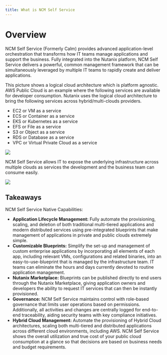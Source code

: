 ```yaml
---
title: What is NCM Self Service
---
```


# Overview

NCM Self Service (Formerly Calm) provides advanced application-level orchestration that transforms
how IT teams manage applications and support the business. Fully
integrated into the Nutanix platform, NCM Self Service delivers a powerful, common
management framework that can be simultaneously leveraged by multiple IT
teams to rapidly create and deliver applications.

This picture shows a logical cloud architecture which is platform agnostic.  AWS Public Cloud is an example where
the following services are available for developer consumption.  Nutanix uses the logical cloud architecture to bring the
following services across hybrid/multi-clouds providers. 
 
- EC2 or VM as a service
- ECS or Container as a service
- EKS or Kubernetes as a service
- EFS or File as a service
- S3 or Object as a service
- RDS or Database as a service
- VPC or Virtual Private Cloud as a service

![](images/Logical-Cloud-Architecture.png)

NCM Self Service allows IT to expose the underlying infrastructure across multiple
clouds as services the development and the business team can consume
easily.

![](images/Self-Service-Multi-Cloud.pptx.png)

## Takeaways

NCM Self Service Native Capabilities:

-   **Application Lifecycle Management:** Fully automate the provisioning, scaling, and deletion of both traditional multi-tiered
    applications and modern distributed services using pre-integrated blueprints that make management of applications in private and
    public clouds extremely simple.
-   **Customizable Blueprints:** Simplify the set-up and management of custom enterprise applications by incorporating all elements of each
    app, including relevant VMs, configurations and related binaries, into an easy-to-use-blueprint that is managed by the infrastructure
    team. IT teams can eliminate the hours and days currently devoted to routine application management.
-   **Nutanix Marketplace:** Blueprints can be published directly to end users through the Nutanix Marketplace, giving application owners and
    developers the ability to request IT services that can then be instantly provisioned.
-   **Governance:** NCM Self Service maintains control with role-based governance that limits user operations based on permissions. Additionally, all
    activities and changes are centrally logged for end-to-end traceability, aiding security teams with key compliance initiatives.
-   **Hybrid Cloud Management:** Automate the provisioning of Hybrid Cloud architectures, scaling both multi-tiered and distributed
    applications across different cloud environments, including AWS. NCM Self Service shows the overall utilization and true cost of your public
    cloud consumption at a glance so that decisions are based on business needs and budget requirements.

